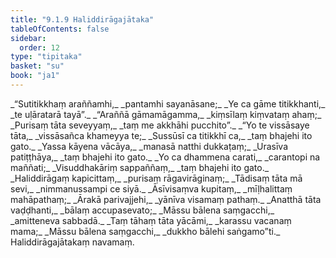 ```yaml
---
title: "9.1.9 Haliddirāgajātaka"
tableOfContents: false
sidebar:
  order: 12
type: "tipitaka"
basket: "su"
book: "ja1"
---
```



<DynamicBreadcrumb />

<Division number="78" book="ja1" bookNo="22" page="367">

<Paragraph number="1866" type="verses" book="ja1">
_“Sutitikkhaṃ araññamhi,_  
_pantamhi sayanāsane;_  
_Ye ca gāme titikkhanti,_  
_te uḷāratarā tayā”._  

</Paragraph>

</Division>
<Division number="79" book="ja1" bookNo="22" page="368">

<Paragraph number="1867" type="verses" book="ja1">
_“Araññā gāmamāgamma,_  
_kiṃsīlaṃ kiṃvataṃ ahaṃ;_  
_Purisaṃ tāta seveyyaṃ,_  
_taṃ me akkhāhi pucchito”._  

</Paragraph>

</Division>
<Division number="80" book="ja1" bookNo="22" page="368">

<Paragraph number="1868" type="verses" book="ja1">
_“Yo te vissāsaye tāta,_  
_vissāsañca khameyya te;_  
_Sussūsī ca titikkhī ca,_  
_taṃ bhajehi ito gato._  

</Paragraph>

</Division>
<Division number="81" book="ja1" bookNo="22" page="368">

<Paragraph number="1869" type="verses" book="ja1">
_Yassa kāyena vācāya,_  
_manasā natthi dukkaṭaṃ;_  
_Urasīva patiṭṭhāya,_  
_taṃ bhajehi ito gato._  

</Paragraph>

</Division>
<Division number="82" book="ja1" bookNo="22" page="368">

<Paragraph number="1870" type="verses" book="ja1">
_Yo ca dhammena carati,_  
_carantopi na maññati;_  
_Visuddhakāriṃ sappaññaṃ,_  
_taṃ bhajehi ito gato._  

</Paragraph>

</Division>
<Division number="83" book="ja1" bookNo="22" page="368">

<Paragraph number="1871" type="verses" book="ja1">
_Haliddirāgaṃ kapicittaṃ,_  
_purisaṃ rāgavirāginaṃ;_  
_Tādisaṃ tāta mā sevi,_  
_nimmanussampi ce siyā._  

</Paragraph>

</Division>
<Division number="84" book="ja1" bookNo="22" page="368">

<Paragraph number="1872" type="verses" book="ja1">
_Āsīvisaṃva kupitaṃ,_  
_mīḷhalittaṃ mahāpathaṃ;_  
_Ārakā parivajjehi,_  
_yānīva visamaṃ pathaṃ._  

</Paragraph>

</Division>
<Division number="85" book="ja1" bookNo="22" page="369">

<Paragraph number="1873" type="verses" book="ja1">
_Anatthā tāta vaḍḍhanti,_  
_bālaṃ accupasevato;_  
_Māssu bālena saṃgacchi,_  
_amitteneva sabbadā._  

</Paragraph>

</Division>
<Division number="86" book="ja1" bookNo="22" page="369">

<Paragraph number="1874" type="verses" book="ja1">
_Taṃ tāhaṃ tāta yācāmi,_  
_karassu vacanaṃ mama;_  
_Māssu bālena saṃgacchi,_  
_dukkho bālehi saṅgamo”ti._  


</Paragraph>
</Division>

<Paragraph number="1875" type="center" book="ja1">
Haliddirāgajātakaṃ navamaṃ.
</Paragraph>